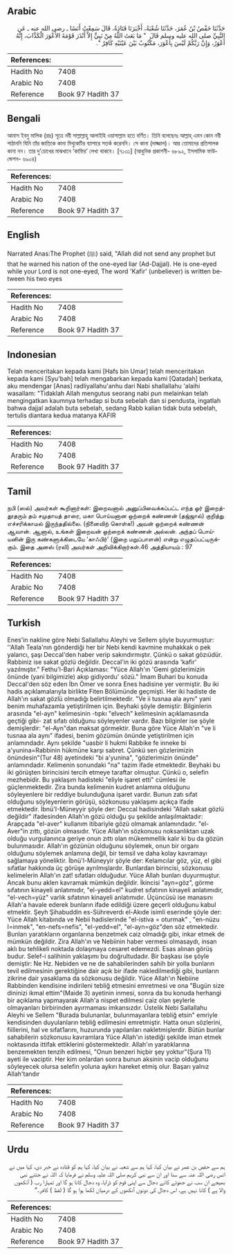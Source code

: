 ## Arabic


<div dir="rtl" lang="ar" style={{fontSize:'larger',backgroundColor:'#f8f9fa',padding:20}}>
حَدَّثَنَا حَفْصُ بْنُ عُمَرَ، حَدَّثَنَا شُعْبَةُ، أَخْبَرَنَا قَتَادَةُ، قَالَ سَمِعْتُ أَنَسًا ـ رضى الله عنه ـ عَنِ النَّبِيِّ صلى الله عليه وسلم قَالَ ‏ "‏ مَا بَعَثَ اللَّهُ مِنْ نَبِيٍّ إِلاَّ أَنْذَرَ قَوْمَهُ الأَعْوَرَ الْكَذَّابَ، إِنَّهُ أَعْوَرُ، وَإِنَّ رَبَّكُمْ لَيْسَ بِأَعْوَرَ، مَكْتُوبٌ بَيْنَ عَيْنَيْهِ كَافِرٌ ‏"‏‏.‏
</div>
<div style={{backgroundColor:'#f8f9fa',padding:20, marginBottom: 10}}><table> <thead> <tr> <th>References:</th> <th></th> </tr> </thead> <tbody><tr><td>Hadith No</td><td>7408</td></tr><tr><td>Arabic No</td><td>7408</td></tr><tr><td>Reference</td><td>Book 97 Hadith 37</td></tr></tbody></table></div>

## Bengali


<div dir="ltr" lang="bn" style={{fontSize:'larger',backgroundColor:'#f8f9fa',padding:20}}>
আনাস ইবনু মালিক (রাঃ) সূত্রে নবী সাল্লাল্লাহু আলাইহি ওয়াসাল্লাম হতে বর্ণিত। তিনি বলেছেনঃ আল্লাহ্ এমন কোন নবী পাঠাননি যিনি তাঁর জাতিকে কানা মিথ্যুকটির ব্যাপারে সতর্ক করেননি। সে কানা (দাজ্জাল)। আর তোমাদের প্রতিপালক কানা নন। তার দু’চোখের মাঝখানে ‘কাফির’ লেখা থাকবে। [৭১৩১] (আধুনিক প্রকাশনী- ৬৮৯২, ইসলামিক ফাউন্ডেশন- ৬৯০৪)
</div>
<div style={{backgroundColor:'#f8f9fa',padding:20, marginBottom: 10}}><table> <thead> <tr> <th>References:</th> <th></th> </tr> </thead> <tbody><tr><td>Hadith No</td><td>7408</td></tr><tr><td>Arabic No</td><td>7408</td></tr><tr><td>Reference</td><td>Book 97 Hadith 37</td></tr></tbody></table></div>

## English


<div dir="ltr" lang="en" style={{fontSize:'larger',backgroundColor:'#f8f9fa',padding:20}}>
Narrated Anas:The Prophet (ﷺ) said, "Allah did not send any prophet but that he warned his nation of the one-eyed liar (Ad-Dajjal). He is one-eyed while your Lord is not one-eyed, The word 'Kafir' (unbeliever) is written between his two eyes
</div>
<div style={{backgroundColor:'#f8f9fa',padding:20, marginBottom: 10}}><table> <thead> <tr> <th>References:</th> <th></th> </tr> </thead> <tbody><tr><td>Hadith No</td><td>7408</td></tr><tr><td>Arabic No</td><td>7408</td></tr><tr><td>Reference</td><td>Book 97 Hadith 37</td></tr></tbody></table></div>

## Indonesian


<div dir="ltr" lang="id" style={{fontSize:'larger',backgroundColor:'#f8f9fa',padding:20}}>
Telah menceritakan kepada kami [Hafs bin Umar] telah menceritakan kepada kami [Syu'bah] telah mengabarkan kepada kami [Qatadah] berkata, aku mendengar [Anas] radliyallahu'anhu dari Nabi shallallahu 'alaihi wasallam: "Tidaklah Allah mengutus seorang nabi pun melainkan telah mengingatkan kaumnya terhadap si buta sebelah dan si pendusta, ingatlah bahwa dajjal adalah buta sebelah, sedang Rabb kalian tidak buta sebelah, tertulis diantara kedua matanya KAFIR
</div>
<div style={{backgroundColor:'#f8f9fa',padding:20, marginBottom: 10}}><table> <thead> <tr> <th>References:</th> <th></th> </tr> </thead> <tbody><tr><td>Hadith No</td><td>7408</td></tr><tr><td>Arabic No</td><td>7408</td></tr><tr><td>Reference</td><td>Book 97 Hadith 37</td></tr></tbody></table></div>

## Tamil


<div dir="ltr" lang="ta" style={{fontSize:'larger',backgroundColor:'#f8f9fa',padding:20}}>
நபி (ஸல்) அவர்கள் கூறினார்கள்: இறைவனால் அனுப்பிவைக்கப்பட்ட எந்த ஓர் இறைத்தூதரும் தம் சமுதாயத் தாரை, மகா பொய்யனான ஒற்றைக் கண்ணன் (தஜ்ஜால்) குறித்து எச்சரிக்காமல் இருந்ததில்லை. (நினைவிற் கொள்க!) அவன் ஒற்றைக் கண்ணன் ஆவான். ஆனால், உங்கள் இறைவன் ஒற்றைக் கண்ணன் அல்லன். அந்தப் பொய்யனின் இரு கண்களுக்கிடையே ‘காஃபிர்’ (இறை மறுப்பாளன்) என்று எழுதப்பட்டிருக்கும். இதை அனஸ் (ரலி) அவர்கள் அறிவிக்கிறார்கள்.46 அத்தியாயம் : 97
</div>
<div style={{backgroundColor:'#f8f9fa',padding:20, marginBottom: 10}}><table> <thead> <tr> <th>References:</th> <th></th> </tr> </thead> <tbody><tr><td>Hadith No</td><td>7408</td></tr><tr><td>Arabic No</td><td>7408</td></tr><tr><td>Reference</td><td>Book 97 Hadith 37</td></tr></tbody></table></div>

## Turkish


<div dir="ltr" lang="tr" style={{fontSize:'larger',backgroundColor:'#f8f9fa',padding:20}}>
Enes'in nakline göre Nebi Sallallahu Aleyhi ve Sellem şöyle buyurmuştur: ''Allah Teala'nın gönderdiği her bir Nebi kendi kavmine muhakkak o pek yalancı, şaşı Deccal'den haber verip sakındırmıştır. Çünkü o sakat gözıüdür. Rabbiniz ise sakat gözlü değildir. Deccal'in iki gözü arasında 'kafir' yazılmıştır." Fethu'l-Bari Açıklaması: "Yüce Allah'ın 'Gemi gözlerimizin önünde (yani bilgimizle) akıp gidiyordu' sözü." İmam Buhari bu konuda Deccal'den söz eden İbn Ömer ve sonra Enes hadisine yer vermiştir. Bu iki hadis açıklamalarıyla birlikte Fiten Bölümünde geçmişti. Her iki hadiste de Allah'ın sakat gözlü olmadığı belirtilmektedir. "Ve ii tusnaa ala aynı" yani benim muhafazamla yetiştirilmen için. Beyhaki şöyle demiştir: Bilginlerin arasında "el-ayn" kelimesinin -tıpkı "elvech" kelimesinin açıklamasında geçtiği gibi- zat sıfatı olduğunu söyleyenler vardır. Bazı bilginler ise şöyle demişlerdir: "el-Ayn"dan maksat görmektir. Buna göre Yüce Allah'ın "ve li tusnaa ala aynı" ifadesi, benim gözümün önünde yetiştirilmen için anlamındadır. Aynı şekilde "uasbir li hukmi Rabbike fe inneke bi a'yunina=Rabbinin hükmüne karşı sabret. Çünkü sen gözlerimizin önündesin"(Tur 48) ayetindeki "bi a'yunina", "gözlerimizin önünde" anlamındadır. Kelimenin sonundaki "na" tazim ifade etmektedir. Beyhaki bu iki görüşten birincisini tercih etmeye taraftar olmuştur. Çünkü o, selefin mezhebidir. Bu yaklaşım hadisteki "eliyle işaret etti" cümlesi ile güçlenmektedir. Zira bunda kelimenin kudret anlamına olduğunu söyleyenlere bir reddiye bulunduğuna işaret vardır. Bunun zatı sıfat olduğunu söyleyenlerin görüşü, sözkonusu yaklaşımı açıkça ifade etmektedir. İbnü'I-Müneyyir şöyle der: Deccal hadisindeki "Allah sakat gözlü değildir" ifadesinden Allah'ın gözü olduğu şu şekilde anlaşılmaktadır: Arapçada "el-aver" kullanım itibariyle gözü olmamak anlamındadır. "el-Aver"in zıttı, gözün olmasıdır. Yüce Allah'ın sözkonusu noksanlıktan uzak olduğu vurgulanınca geriye onun zıttı olan mükemmellik kalır ki bu da gözün bulunmasıdır. Allah'ın gözünün olduğunu söylemek, onun bir organı olduğunu söylemek anlamına değil, bir temsil ve daha kolay kavramayı sağlamaya yöneliktir. İbnü'l-Müneyyir şöyle der: Kelamcılar göz, yüz, el gibi sıfatlar hakkında üç görüşe ayrılmışlardır. Bunlardan birincisi, sözkonusu kelimelerin Allah'ın zat! sıfatları olduğudur. Yüce Allah bunları duyurmuştur. Ancak bunu aklen kavramak mümkün değildir. İkincisi "ayn=göz", görme sıfatının kinayeli anlatımıdır, "el-yedd=el" kudret sıfatının kinayeli anlatımıdır, "el-vech=yüz" varlık sıfatının kinayeli anlatımıdır. Üçüncüsü ise manasını Allah'a havale ederek bunların ifade edildiği üzere geçerli olduğunu kabul etmektir. Şeyh Şihabuddin es-Sühreverdı el-Akıde isimli eserinde şöyle der: Yüce Allah kitabında ve Nebii hadislerinde "el-istiva = oturmak" , "en-nüzu I=inmek", "en-nefs=nefis", "el-yedd=el", "el-ayn=göz"den söz etmektedir. Bunları yaratıkların organlarına benzetmek caiz olmadığı gibi, inkar etmek de mümkün değildir. Zira Allah'ın ve Nebiinin haber vermesi olmasaydı, insan aklı bu tehlikeli noktada dolaşmaya cesaret edemezdi. Esas alınan görüş budur. Selef-i salihinin yaklaşımı bu doğrultudadır. Bir başkası ise şöyle demiştir: Ne Hz. Nebiden ve ne de sahabilerinden sahih bir yolla bunların tevil edilmesinin gerektiğine dair açık bir ifade nakledilmediği gibi, bunların zikrine dair yasaklama da sözkonusu değildir. Yüce Allah'ın Nebiine Rabbinden kendisine indirileni tebliğ etmesini emretmesi ve ona "Bugün size dininizi ikmal ettim"(Maide 3) ayetinin inmesi, sonra da bu konuda herhangi bir açıklama yapmayarak Allah'a nispet edilmesi caiz olan şeylerle olmayanları birbirinden ayırmaması imkansızdır. Üstelik Nebi Sallallahu Aleyhi ve Sellem "Burada bulunanlar, bulunmayanlara tebliğ etsin" emriyle kendisinden duyulanların tebliğ edilmesini emretmiştir. Hatta onun sözlerini, fiillerini, hal ve sıfat1arını, huzurunda yapılanları nakletmişlerdir. Bütün bunlar sahabilerin sözkonusu kavramlara Yüce Allah'ın istediği şekilde iman etmek noktasında ittifak ettiklerini göstermektedir. Allah'ın yaratıklarına benzemekten tenzih edilmesi, "Onun benzeri hiçbir şey yoktur"(Şura 11) ayeti ile vaciptir. Her kim onlardan sonra bunun aksinin vacip olduğunu söyleyecek olursa selefin yoluna aykırı hareket etmiş olur. Başarı yalnız Allah'tandır
</div>
<div style={{backgroundColor:'#f8f9fa',padding:20, marginBottom: 10}}><table> <thead> <tr> <th>References:</th> <th></th> </tr> </thead> <tbody><tr><td>Hadith No</td><td>7408</td></tr><tr><td>Arabic No</td><td>7408</td></tr><tr><td>Reference</td><td>Book 97 Hadith 37</td></tr></tbody></table></div>

## Urdu


<div dir="rtl" lang="ur" style={{fontSize:'larger',backgroundColor:'#f8f9fa',padding:20}}>
ہم سے حفص بن عمر نے بیان کیا، کہا ہم سے شعبہ نے بیان کیا، کہا ہم کو قتادہ نے خبر دی، کہا میں نے انس رضی اللہ عنہ سے سنا اور ان سے نبی کریم صلی اللہ علیہ وسلم نے فرمایا کہ اللہ نے جتنے نبی بھیجے ان سب نے جھوٹے کانے دجال سے اپنی قوم کو ڈرایا، وہ دجال کانا ہو گا اور تمہارا رب ( آنکھوں والا ہے ) کانا نہیں ہے، اس دجال کی دونوں آنکھوں کے درمیان لکھا ہوا ہو گا ( لفظ ) کافر۔“
</div>
<div style={{backgroundColor:'#f8f9fa',padding:20, marginBottom: 10}}><table> <thead> <tr> <th>References:</th> <th></th> </tr> </thead> <tbody><tr><td>Hadith No</td><td>7408</td></tr><tr><td>Arabic No</td><td>7408</td></tr><tr><td>Reference</td><td>Book 97 Hadith 37</td></tr></tbody></table></div>